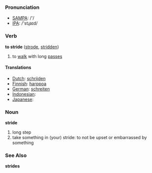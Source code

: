 === Pronunciation ===
*[[w:SAMPA|SAMPA]]: /'/
*[[w:IPA|IPA]]: /'stɻaɪd/

=== Verb ===

'''to stride''' ([[strode]], [[stridden]])

# to [[walk]] with long [[passes]]

==== Translations ====
*[[Dutch]]: [[schrijden]]
*[[Finnish]]: [[harppoa]]
*[[German]]: [[schreiten]]
*[[Indonesian]]: [[]]
*[[Japanese]]: [[]]

=== Noun ===

'''stride'''

# long step
# take something in (your) stride: to not be upset or embarrassed by something

===See Also===

'''strides'''